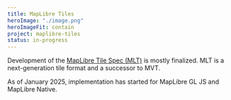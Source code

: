 ```yaml
---
title: MapLibre Tiles
heroImage: "./image.png"
heroImageFit: contain
project: maplibre-tiles
status: in-progress
---
```


Development of the [MapLibre Tile Spec (MLT)](https://github.com/maplibre/maplibre-tile-spec) is mostly finalized. MLT is a next-generation tile format and a successor to MVT.

As of January 2025, implementation has started for MapLibre GL JS and MapLibre Native.

